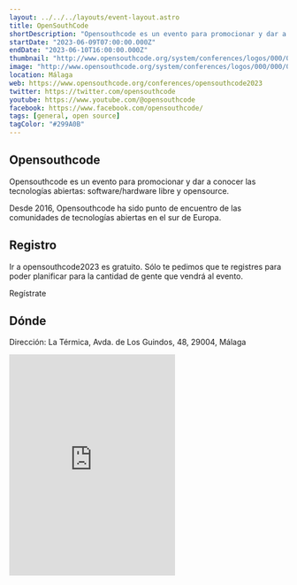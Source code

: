 ```yaml
---
layout: ../../../layouts/event-layout.astro
title: OpenSouthCode
shortDescription: "Opensouthcode es un evento para promocionar y dar a conocer las tecnologías abiertas: software/hardware libre y opensource."
startDate: "2023-06-09T07:00:00.000Z"
endDate: "2023-06-10T16:00:00.000Z"
thumbnail: "http://www.opensouthcode.org/system/conferences/logos/000/000/006/original/logo_osc.png"
image: "http://www.opensouthcode.org/system/conferences/logos/000/000/006/original/logo_osc.png"
location: Málaga
web: https://www.opensouthcode.org/conferences/opensouthcode2023
twitter: https://twitter.com/opensouthcode
youtube: https://www.youtube.com/@opensouthcode
facebook: https://www.facebook.com/opensouthcode/
tags: [general, open source]
tagColor: "#299A0B"
---
```



## Opensouthcode

Opensouthcode es un evento para promocionar y dar a conocer las tecnologías abiertas: software/hardware libre y opensource.

Desde 2016, Opensouthcode ha sido punto de encuentro de las comunidades de tecnologías abiertas en el sur de Europa.

## Registro

Ir a opensouthcode2023 es gratuito. Sólo te pedimos que te registres para poder planificar para la cantidad de gente que vendrá al evento.

<ExternalLink href="https://www.opensouthcode.org/conferences/opensouthcode2023/register/new">Regístrate</ExternalLink>

## Dónde

Dirección: La Térmica, Avda. de Los Guindos, 48, 29004, Málaga

<iframe
  className="w-full"
  height="400px"
  style="border:none;overflow:hidden"
  marginheight="0"
  marginwidth="0"
  aria-label="La Térmica, Avda. de Los Guindos, 48, 29004, Málaga"
  class="sek-lazy-loaded"
  src="https://www.google.com/maps/embed?pb=!1m18!1m12!1m3!1d3199.381339699327!2d-4.44763104833959!3d36.68937328153013!2m3!1f0!2f0!3f0!3m2!1i1024!2i768!4f13.1!3m3!1m2!1s0xd72f9d1ad2c3d95%3A0x2e62408338fb171b!2sLa%20T%C3%A9rmica!5e0!3m2!1ses!2ses!4v1678091130419!5m2!1ses!2ses"
></iframe>
